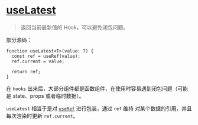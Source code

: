 # [useLatest](https://ahooks.js.org/zh-CN/hooks/use-latest)

> 返回当前最新值的 Hook，可以避免闭包问题。

部分源码：
```tsx
function useLatest<T>(value: T) {
  const ref = useRef(value);
  ref.current = value;

  return ref;
}
```

在 `hooks` 出来后，大部分组件都是函数组件，在使用时容易遇到闭包问题（可能是 state、props 或者临时数据）。

`useLatest` 相当于是对 [`useRef`](https://react.dev/reference/react/useRef) 进行包装，通过 `ref` 维持
对某个数据的引用，并且每次渲染时更新 `ref.current`。
